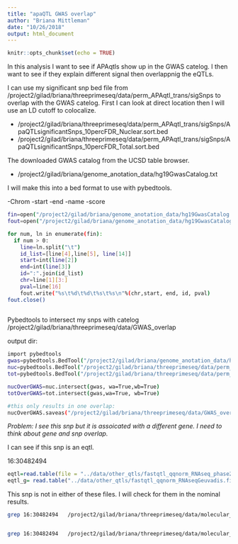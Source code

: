 ```yaml
---
title: "apaQTL GWAS overlap"
author: "Briana Mittleman"
date: "10/26/2018"
output: html_document
---
```


```r
knitr::opts_chunk$set(echo = TRUE)
```

In this analysis I want to see if APAqtls show up in the GWAS catelog. I then want to see if they explain different signal then overlappnig the eQTLs.  

I can use my significant snp bed file from /project2/gilad/briana/threeprimeseq/data/perm_APAqtl_trans/sigSnps to overlap with the GWAS catelog. First I can look at direct location then I will use an LD cutoff to colocalize.  

* /project2/gilad/briana/threeprimeseq/data/perm_APAqtl_trans/sigSnps/ApaQTLsignificantSnps_10percFDR_Nuclear.sort.bed
* /project2/gilad/briana/threeprimeseq/data/perm_APAqtl_trans/sigSnps/ApaQTLsignificantSnps_10percFDR_Total.sort.bed  


The downloaded GWAS catalog from the UCSD table browser.  

* /project2/gilad/briana/genome_anotation_data/hg19GwasCatalog.txt 

I will make this into a bed format to use with pybedtools.  

-Chrom
-start
-end
-name
-score

```bash
fin=open("/project2/gilad/briana/genome_anotation_data/hg19GwasCatalog.txt", "r")
fout=open("/project2/gilad/briana/genome_anotation_data/hg19GwasCatalog.bed","w")

for num, ln in enumerate(fin):
  if num > 0: 
    line=ln.split("\t")
    id_list=[line[4],line[5], line[14]]
    start=int(line[2])
    end=int(line[3])
    id=":".join(id_list)
    chr=line[1][3:]
    pval=line[16]
    fout.write("%s\t%d\t%d\t%s\t%s\n"%(chr,start, end, id, pval)
fout.close() 
    
```

Pybedtools to intersect my snps with catelog /project2/gilad/briana/threeprimeseq/data/GWAS_overlap 

output dir: 
```bash
import pybedtools
gwas=pybedtools.BedTool("/project2/gilad/briana/genome_anotation_data/hg19GwasCatalog.sort.bed")
nuc=pybedtools.BedTool("/project2/gilad/briana/threeprimeseq/data/perm_APAqtl_trans/sigSnps/ApaQTLsignificantSnps_10percFDR_Nuclear.sort.bed")
tot=pybedtools.BedTool("/project2/gilad/briana/threeprimeseq/data/perm_APAqtl_trans/sigSnps/ApaQTLsignificantSnps_10percFDR_Total.sort.bed") 

nucOverGWAS=nuc.intersect(gwas, wa=True,wb=True)
totOverGWAS=tot.intersect(gwas,wa=True, wb=True)

#this only results in one overlap:  
nucOverGWAS.saveas("/project2/gilad/briana/threeprimeseq/data/GWAS_overlap/nucFDR10overlapGWAS.txt")

```

*Problem: I see this snp but it is assoicated with a different gene. I need to think about gene and snp overlap. *


I can see if this snp is an eqtl.  

16:30482494   

```r
eqtl=read.table(file = "../data/other_qtls/fastqtl_qqnorm_RNAseq_phase2.fixed.perm.out")
eqtl_g= read.table("../data/other_qtls/fastqtl_qqnorm_RNAseqGeuvadis.fixed.perm.out")

```

This snp is not in either of these files. I will check for them in the nominal results.  

```bash
grep 16:30482494   /project2/gilad/briana/threeprimeseq/data/molecular_QTLs/nom/fastqtl_qqnorm_RNAseq_phase2.fixed.nominal.out


grep 16:30482494   /project2/gilad/briana/threeprimeseq/data/molecular_QTLs/nom/fastqtl_qqnorm_RNAseqGeuvadis.fixed.nominal.out

```

